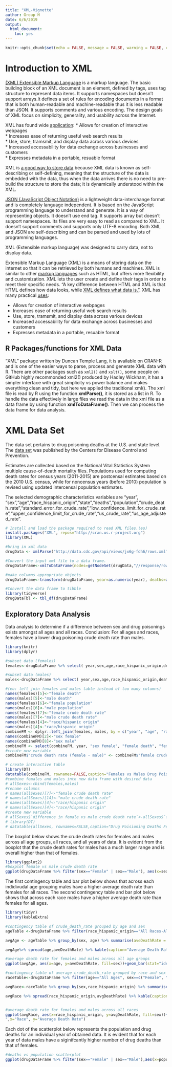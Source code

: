```yaml
---
title: "XML-Vignette"
author: Group H
date: 6/6/2019
output:
  html_document:
    toc: yes
---
```


```r
knitr::opts_chunk$set(echo = FALSE, message = FALSE, warning = FALSE, cache = TRUE)
```

# Introduction to XML  

[(XML) Extensible Markup Language](https://www.geeksforgeeks.org/difference-between-json-and-xml/) is a markup language. The basic building block of an XML document is an element, defined by tags, uses tag structure to represent data items. It supports namespaces but doesn’t support arrays.It defines a set of rules for encoding documents in a format that is both human-readable and machine-readable thus it is less readable than JSON. It supports comments and various encoding. The design goals of XML focus on simplicity, generality, and usability across the Internet.

XML has found wide [application](https://www.ibm.com/support/knowledgecenter/en/ssw_ibm_i_71/rzamj/rzamjintrouses.htm):
* Allows for creation of interactive webpages  
* Increases ease of returning useful web search results  
* Use, store, tramsmit, and display data across various devices  
* Increased accessability for data exchange across businesses and customers  
* Expresses metadata in a portable, resuable format

XML is [a good way to store data](https://searchmicroservices.techtarget.com/definition/XML-Extensible-Markup-Language) because XML data is known as self-describing or self-defining, meaning that the structure of the data is embedded with the data, thus when the data arrives there is no need to pre-build the structure to store the data; it is dynamically understood within the XML.  

[JSON (JavaScript Object Notation)](https://www.geeksforgeeks.org/difference-between-json-and-xml/) is a lightweight data-interchange format and is completely language independent. It is based on the JavaScript programming language to understand and generate. It is a way of representing objects. It doesn’t use end tag. It supports array but doesn’t support namespaces. Its files are very easy to read as compared to XML. It doesn't support comments and supports only UTF-8 encoding. Both XML and JSON are self-describing and can be parsed and used by lots of programming languages.


XML (Extensible markup language) was designed to carry data, not to display data. 

Extensible Markup Language (XML) is a means of storing data on the internet so that it can be retrieved by both humans and machines. XML is similar to other [markup languages](https://en.wikipedia.org/wiki/Markup_language) such as HTML, but offers more flexibility and customization. XML lets the user create and define their tags in order to meet their specific needs. "A key difference between HTML and XML is that HTML defines how data looks, while [XML defines what data is."](https://www.makeuseof.com/tag/xml-file-case-wondering/). XML has many practical [uses](https://www.ibm.com/support/knowledgecenter/en/ssw_ibm_i_71/rzamj/rzamjintrouses.htm):

* Allows for creation of interactive webpages  
* Increases ease of returning useful web search results  
* Use, store, tramsmit, and display data across various devices  
* Increased accessability for data exchange across businesses and customers  
* Expresses metadata in a portable, resuable format  

## R Packages/functions for XML Data  

"XML" package written by Duncan Temple Lang, it is available on CRAN-R and is one of the easier ways to parse, process and generate XML data with R. There are other packages such as `xml2()` and `xslt()`, some people on GitHub highly recommonded xml2() produced by Hadley Wickham, it has a simpler interface with great simplicity vs power balance and makes everything clean and tidy, but here we applied the traditional xml(). The xml file is read by R using the function **xmlParse()**, it is stored as a list in R. To handle the data effectively in large files we read the data in the xml file as a data frame by using function **xmlToDataFrame()**. Then we can process the data frame for data analysis.

# XML Data Set  

The data set pertains to drug poisoning deaths at the U.S. and state level. The [data set](https://catalog.data.gov/dataset/drug-poisoning-mortality-u-s-and-state-trends-united-states-20022014) was published by the Centers for Disease Control and Prevention.

Estimates are collected based on the National Vital Statistics System multiple cause-of-death mortality files. Populations used for computing death rates for census years (2011-2015) are postcensal estimates based on the 2010 U.S. census, while for noncensus years (before 2010) population is revised using updated intercensal population estimates. 

The selected demographic characteristics variables are "year", "sex","age","race_hispanic_origin","state","deaths","population","crude_death_rate","standard_error_for_crude_rate","low_confidence_limit_for_crude_rate","upper_confidence_limit_for_crude_rate","us_crude_rate","us_age_adjusted_rate". 


```r

# Install and load the package required to read XML files.(eo)
install.packages("XML", repos="http://cran.us.r-project.org")
library(XML)

#bring in xml data 
drugData <- xmlParse("http://data.cdc.gov/api/views/jx6g-fdh6/rows.xml?accessType=DOWNLOAD")

#Convert the input xml file to a data frame.
drugDataFrame<-xmlToDataFrame(nodes=getNodeSet(drugData,"//response/row/row"))[c("year", "sex","age","race_hispanic_origin","state","deaths","population","crude_death_rate","standard_error_for_crude_rate","low_confidence_limit_for_crude_rate","upper_confidence_limit_for_crude_rate","us_crude_rate","us_age_adjusted_rate")]

#make columns appropriate objects
drugDataFrame<-transform(drugDataFrame, year=as.numeric(year), deaths=as.numeric(deaths), population=as.numeric(population), crude_death_rate=as.numeric(crude_death_rate))

#Convert the data frame to tibble
library(tidyverse)
drugDataTbl <- tbl_df(drugDataFrame)

```

## Exploratory Data Analysis  

Data analysis to determine if a difference between sex and drug poisonings exists amongst all ages and all races. Conclusion: For all ages and races, females have a lower drug poisoning crude death rate than males.

```r
library(knitr)
library(dplyr)

#subset data (females)
females<-drugDataFrame %>% select( year,sex,age,race_hispanic_origin,deaths,population,crude_death_rate) %>% filter(race_hispanic_origin=="All Races-All Origins")%>% filter(sex=="Female") %>% filter(age=="All Ages") %>% arrange(year) 

#subset data (males)
males<-drugDataFrame %>% select( year,sex,age,race_hispanic_origin,deaths,population,crude_death_rate) %>% filter(race_hispanic_origin=="All Races-All Origins")%>% filter(sex=="Male") %>% filter(age=="All Ages") %>% arrange(year) 

#(eo: left join females and males table instead of too many columns)
names(females)[5]<-"female death"
names(males)[5]<-"male death"
names(females)[6]<-"female population"
names(males)[6]<-"male population"
names(females)[7]<-"female crude death rate"
names(males)[7]<-"male crude death rate"
names(females)[4]<-"race/hispanic origin"
names(males)[4]<-"race/hispanic origin"
combineFM <- dplyr::left_join(females, males, by = c("year", "age", "race/hispanic origin"))
names(combineFM)[2]<-"sex female"
names(combineFM)[8]<-"sex male"
combineFM <- select(combineFM, year, "sex female", "female death", "female population", "female crude death rate", "sex male", "male death", "male population", "male crude death rate")
#create new variable 
combineFM$"crude death rate (female - male)" <- combineFM$"female crude death rate" - combineFM$"male crude death rate"

# create interactive table
library(DT)
datatable(combineFM, rownames=FALSE,caption="Females vs Males Drug Poisioning Death rates of All Ages and All Races")
#combine females and males into new data frame with desired data
# allSexes<-cbind(females,males)
#rename columns
# names(allSexes)[7]<-"female crude death rate"
# names(allSexes)[14]<-"male crude death rate"
# names(allSexes)[4]<-"race/hispanic origin"
# names(allSexes)[4]<-"race/hispanic origin"
#create new variable 
# allSexes$`difference in female vs male crude death rate`<-allSexes$`female crude death rate`-allSexes$`male crude death rate`
# library(DT)
# datatable(allSexes, rownames=FALSE,caption="Drug Poisioning Deaths Females vs Males for All Ages and All Races")
```

The boxplot below shows the crude death rates for females and males across all age groups, all races, and all years of data. It is evident from the boxplot that the crude death rates for males has a much larger range and is overall higher than that of females.

```r
library(ggplot2)
#boxplot female vs male crude death rate
ggplot(drugDataFrame %>% filter(sex=="Female" | sex=="Male"), aes(x=sex, y=crude_death_rate)) + geom_boxplot() + ggtitle("Females vs Males Drug Poisioning Deaths rate Across All Ages and All Races") +ylab("Crude Death Rate") +xlab("Sex")
```

The first contingency table and bar plot below shows that across each indidivudal age grouping males have a higher average death rate than females for all races. The second contingency table and bar plot below shows that across each race males have a higher average death rate than females for all ages.

```r

library(tidyr)
library(kableExtra)

#contingency table of crude_death_rate grouped by age and sex
ageTable <-drugDataFrame %>% filter(race_hispanic_origin=="All Races-All Origins", sex==c("Female", "Male")) %>% select(year,sex,age,crude_death_rate) %>% arrange(sex, age, year) 

avgAge <- ageTable %>% group_by(sex, age) %>% summarise(aveDeathRate = mean(crude_death_rate)) 

avgAge%>% spread(age,aveDeathRate) %>% kable(caption="Average Death Rate for Females and Males Across all Age Groups") %>% kable_styling(full_width = T)

#average death rate for females and males across all age groups
ggplot(avgAge, aes(x=age, y=aveDeathRate, fill=sex))+geom_bar(stat="identity", position=position_dodge()) + labs(title="Average Death Rate for Females and Males Across all Age Groups", y="Average Death Rate", x="Age") + theme(axis.text.x=element_text(angle=25))
```

```r
#contingency table of average crude_death_rate grouped by race and sex
raceTable<-drugDataFrame %>% filter(age=="All Ages", sex==c("Female", "Male")) %>% select(year,sex,race_hispanic_origin, crude_death_rate) %>% arrange(sex, race_hispanic_origin, year)

avgRace<-raceTable %>% group_by(sex,race_hispanic_origin) %>% summarise(avgDeathRate=mean(crude_death_rate))

avgRace %>% spread(race_hispanic_origin,avgDeathRate) %>% kable(caption="Average Death Rate for Females and Males Across all Races") %>% kable_styling(full_width=T)


#average death rate for females and males across all races
ggplot(avgRace, aes(x=race_hispanic_origin, y=avgDeathRate, fill=sex))+geom_bar(stat="identity", position=position_dodge()) + labs (title="Average Death Rate for Females and Males Across all Races
",x="Race", y="Average Death Rate")
```

Each dot of the scatterplot below represents the population and drug deaths for an individual year of obtained data. It is evident that for each year of data males have a siginifcantly higher number of drug deaths than that of females.

```r
#deaths vs population scatterplot
ggplot(drugDataFrame %>% filter(sex=="Female" | sex=="Male"),aes(x=population, y=deaths, group=sex)) + geom_point(aes(color=sex),size=2) + ggtitle("Population vs Drug Deaths for Females vs Males") + xlim(130000000,170000000)
```
